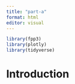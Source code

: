 ```yaml
---
title: "part-a"
format: html
editor: visual
---
```


```r
library(fpp3)
library(plotly)
library(tidyverse)
```

# Introduction